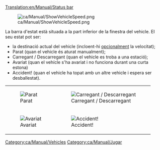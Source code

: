 [[Translation:en/Manual/Status bar]]

[[File:ca/Manual/ShowVehicleSpeed.png]]

La barra d'estat està situada a la part inferior de la finestra del vehicle. El seu estat pot ser:

* la destinació actual del vehicle (incloent-hi [[en/Paràmetres avançats/Interfície#mostra-la-velocitat-del-vehicle-a-la-barra-d-estat|opcionalment]] la velocitat);
* Parat (quan el vehicle és aturat manualment);
* Carregant / Descarregant (quan el vehicle es troba a una estació);
* Avariat (quan el vehícle s'ha avariat i no funciona durant una curta estona)
* Accident! (quan el vehicle ha topat amb un altre vehicle i espera ser desballestat).
{|
| [[File:ca/Manual/Stopped.png|frame|none|Parat]]
| [[File:ca/Manual/Loading unloading.png|frame|none|Carregant / Descarregant]]
|-
| [[File:ca/Manual/Broken down.png|frame|none|Avariat]]
| [[File:ca/Manual/Crashed.png|frame|none|Accident!]]
|}
[[Category:ca/Manual/Vehicles]]
[[Category:ca/Manual/Jugar]]